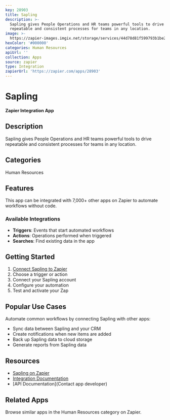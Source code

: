 ```yaml
---
key: 28903
title: Sapling
description: >-
  Sapling gives People Operations and HR teams powerful tools to drive
  repeatable and consistent processes for teams in any location.
image: >-
  https://zapier-images.imgix.net/storage/services/44d78d81f599793b1be29320771570a5.png?auto=format%2Ccompress&ixlib=python-3.0.0&q=50
hexColor: '#000000'
categories: Human Resources
apiUrl: ''
collection: Apps
source: zapier
type: Integration
zapierUrl: 'https://zapier.com/apps/28903'
---
```

# Sapling

**Zapier Integration App**

## Description

Sapling gives People Operations and HR teams powerful tools to drive repeatable and consistent processes for teams in any location.

## Categories

Human Resources

## Features

This app can be integrated with 7,000+ other apps on Zapier to automate workflows without code.

### Available Integrations

- **Triggers**: Events that start automated workflows
- **Actions**: Operations performed when triggered
- **Searches**: Find existing data in the app

## Getting Started

1. [Connect Sapling to Zapier](https://zapier.com/apps/28903)
2. Choose a trigger or action
3. Connect your Sapling account
4. Configure your automation
5. Test and activate your Zap

## Popular Use Cases

Automate common workflows by connecting Sapling with other apps:

- Sync data between Sapling and your CRM
- Create notifications when new items are added
- Back up Sapling data to cloud storage
- Generate reports from Sapling data

## Resources

- [Sapling on Zapier](https://zapier.com/apps/28903)
- [Integration Documentation](https://zapier.com/apps/28903/integrations)
- [API Documentation](Contact app developer)

## Related Apps

Browse similar apps in the Human Resources category on Zapier.
